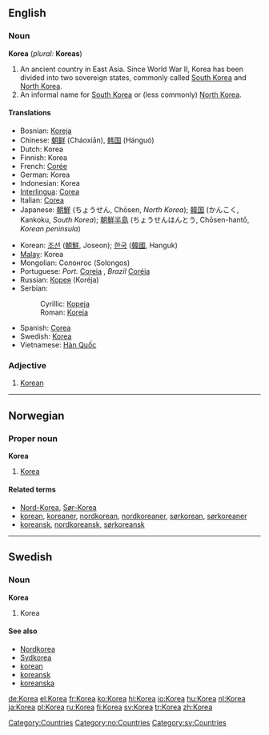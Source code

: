 {{see|korea}}
==English==

===Noun===
'''Korea''' (''plural:'' '''Koreas''')

#An ancient country in East Asia. Since World War II, Korea has been divided into two sovereign states, commonly called [[South Korea]] and [[North Korea]].
#An informal name for [[South Korea]] or (less commonly) [[North Korea]].

====Translations====
{{top}}
*Bosnian: [[Koreja#Bosnian|Koreja]] {{f}}
*Chinese: [[朝鲜]] (Cháoxiān), [[韩国]] (Hánguó)
*Dutch: Korea
*Finnish: Korea
*French: [[Corée]] {{f}}
*German: Korea {{n}}
*Indonesian: Korea
*[[Interlingua]]: [[Corea]]
*Italian: [[Corea]] {{f}}
*Japanese: [[朝鮮]] (ちょうせん, Chōsen, ''North Korea''); [[韓国]] (かんこく, Kankoku, ''South Korea''); [[朝鮮半島]] (ちょうせんはんとう, Chōsen-hantō, ''Korean peninsula'')
{{mid}}
*Korean: [[조선]] ([[朝鮮]], Joseon); [[한국]] ([[韓國]], Hanguk)
*[[Malay]]: Korea
*Mongolian: Солонгос (Solongos)
*Portuguese: ''Port.'' [[Coreia]] {{f}}, ''Brazil'' [[Coréia]] {{f}}
*Russian: [[Корея]] (Koréja) {{f}}
*Serbian:
*:Cyrillic: [[Кореја#Serbian|Кореја]] {{f}}
*:Roman: [[Koreja#Serbian|Koreja]] {{f}}
*Spanish: [[Corea]] {{f}}
*Swedish: [[Korea#Swedish|Korea]]
*Vietnamese: [[Hàn Quốc]]
{{bottom}}

===Adjective===
#[[Korean]]

[[Category:Countries]]


----

==Norwegian==
===Proper noun===
[[Category:no:Countries]]
'''Korea'''
#[[#English|Korea]]
====Related terms====
*[[Nord-Korea]], [[Sør-Korea]]
*[[korean]], [[koreaner]], [[nordkorean]], [[nordkoreaner]], [[sørkorean]], [[sørkoreaner]]
*[[koreansk]], [[nordkoreansk]], [[sørkoreansk]]


----

==Swedish==

===Noun===
'''Korea'''

#Korea

====See also====
*[[Nordkorea]]
*[[Sydkorea]]
*[[korean]]
*[[koreansk]]
*[[koreanska]]

[[Category:sv:Countries]]

[[de:Korea]]
[[el:Korea]]
[[fr:Korea]]
[[ko:Korea]]
[[hi:Korea]]
[[io:Korea]]
[[hu:Korea]]
[[nl:Korea]]
[[ja:Korea]]
[[pl:Korea]]
[[ru:Korea]]
[[fi:Korea]]
[[sv:Korea]]
[[tr:Korea]]
[[zh:Korea]]